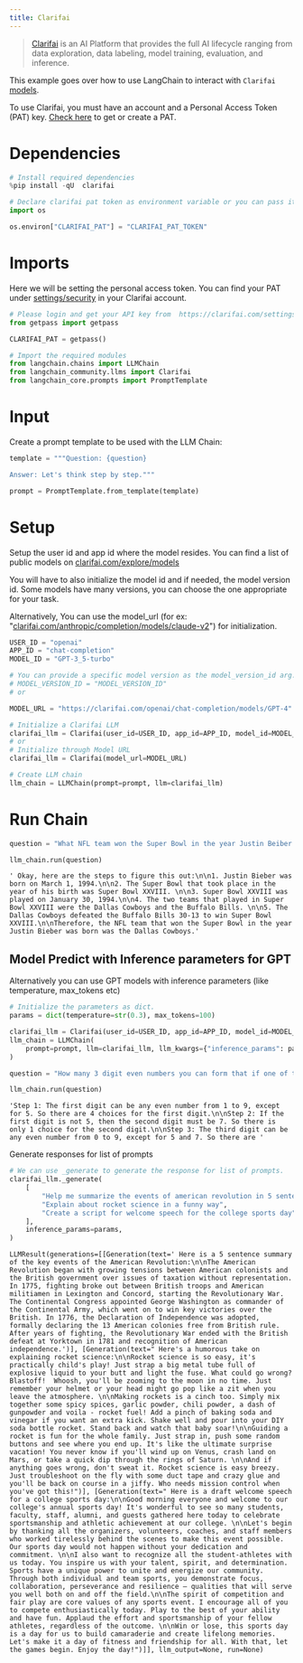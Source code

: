 ```yaml
---
title: Clarifai
---
```


>[Clarifai](https://www.clarifai.com/) is an AI Platform that provides the full AI lifecycle ranging from data exploration, data labeling, model training, evaluation, and inference.

This example goes over how to use LangChain to interact with `Clarifai` [models](https://clarifai.com/explore/models).

To use Clarifai, you must have an account and a Personal Access Token (PAT) key.
[Check here](https://clarifai.com/settings/security) to get or create a PAT.

# Dependencies

```python
# Install required dependencies
%pip install -qU  clarifai
```

```python
# Declare clarifai pat token as environment variable or you can pass it as argument in clarifai class.
import os

os.environ["CLARIFAI_PAT"] = "CLARIFAI_PAT_TOKEN"
```

# Imports

Here we will be setting the personal access token. You can find your PAT under [settings/security](https://clarifai.com/settings/security) in your Clarifai account.

```python
# Please login and get your API key from  https://clarifai.com/settings/security
from getpass import getpass

CLARIFAI_PAT = getpass()
```

```python
# Import the required modules
from langchain.chains import LLMChain
from langchain_community.llms import Clarifai
from langchain_core.prompts import PromptTemplate
```

# Input

Create a prompt template to be used with the LLM Chain:

```python
template = """Question: {question}

Answer: Let's think step by step."""

prompt = PromptTemplate.from_template(template)
```

# Setup

Setup the user id and app id where the model resides. You can find a list of public models on [clarifai.com/explore/models](https://clarifai.com/explore/models)

You will have to also initialize the model id and if needed, the model version id. Some models have many versions, you can choose the one appropriate for your task.

Alternatively, You can use the model_url (for ex: "[clarifai.com/anthropic/completion/models/claude-v2](https://clarifai.com/anthropic/completion/models/claude-v2)") for initialization.

```python
USER_ID = "openai"
APP_ID = "chat-completion"
MODEL_ID = "GPT-3_5-turbo"

# You can provide a specific model version as the model_version_id arg.
# MODEL_VERSION_ID = "MODEL_VERSION_ID"
# or

MODEL_URL = "https://clarifai.com/openai/chat-completion/models/GPT-4"
```

```python
# Initialize a Clarifai LLM
clarifai_llm = Clarifai(user_id=USER_ID, app_id=APP_ID, model_id=MODEL_ID)
# or
# Initialize through Model URL
clarifai_llm = Clarifai(model_url=MODEL_URL)
```

```python
# Create LLM chain
llm_chain = LLMChain(prompt=prompt, llm=clarifai_llm)
```

# Run Chain

```python
question = "What NFL team won the Super Bowl in the year Justin Beiber was born?"

llm_chain.run(question)
```

```output
' Okay, here are the steps to figure this out:\n\n1. Justin Bieber was born on March 1, 1994.\n\n2. The Super Bowl that took place in the year of his birth was Super Bowl XXVIII. \n\n3. Super Bowl XXVIII was played on January 30, 1994.\n\n4. The two teams that played in Super Bowl XXVIII were the Dallas Cowboys and the Buffalo Bills. \n\n5. The Dallas Cowboys defeated the Buffalo Bills 30-13 to win Super Bowl XXVIII.\n\nTherefore, the NFL team that won the Super Bowl in the year Justin Bieber was born was the Dallas Cowboys.'
```

## Model Predict with Inference parameters for GPT

Alternatively you can use GPT models with inference parameters (like temperature, max_tokens etc)

```python
# Initialize the parameters as dict.
params = dict(temperature=str(0.3), max_tokens=100)
```

```python
clarifai_llm = Clarifai(user_id=USER_ID, app_id=APP_ID, model_id=MODEL_ID)
llm_chain = LLMChain(
    prompt=prompt, llm=clarifai_llm, llm_kwargs={"inference_params": params}
)
```

```python
question = "How many 3 digit even numbers you can form that if one of the digits is 5 then the following digit must be 7?"

llm_chain.run(question)
```

```output
'Step 1: The first digit can be any even number from 1 to 9, except for 5. So there are 4 choices for the first digit.\n\nStep 2: If the first digit is not 5, then the second digit must be 7. So there is only 1 choice for the second digit.\n\nStep 3: The third digit can be any even number from 0 to 9, except for 5 and 7. So there are '
```

Generate responses for list of prompts

```python
# We can use _generate to generate the response for list of prompts.
clarifai_llm._generate(
    [
        "Help me summarize the events of american revolution in 5 sentences",
        "Explain about rocket science in a funny way",
        "Create a script for welcome speech for the college sports day",
    ],
    inference_params=params,
)
```

```output
LLMResult(generations=[[Generation(text=' Here is a 5 sentence summary of the key events of the American Revolution:\n\nThe American Revolution began with growing tensions between American colonists and the British government over issues of taxation without representation. In 1775, fighting broke out between British troops and American militiamen in Lexington and Concord, starting the Revolutionary War. The Continental Congress appointed George Washington as commander of the Continental Army, which went on to win key victories over the British. In 1776, the Declaration of Independence was adopted, formally declaring the 13 American colonies free from British rule. After years of fighting, the Revolutionary War ended with the British defeat at Yorktown in 1781 and recognition of American independence.')], [Generation(text=" Here's a humorous take on explaining rocket science:\n\nRocket science is so easy, it's practically child's play! Just strap a big metal tube full of explosive liquid to your butt and light the fuse. What could go wrong? Blastoff!  Whoosh, you'll be zooming to the moon in no time. Just remember your helmet or your head might go pop like a zit when you leave the atmosphere. \n\nMaking rockets is a cinch too. Simply mix together some spicy spices, garlic powder, chili powder, a dash of gunpowder and voila - rocket fuel! Add a pinch of baking soda and vinegar if you want an extra kick. Shake well and pour into your DIY soda bottle rocket. Stand back and watch that baby soar!\n\nGuiding a rocket is fun for the whole family. Just strap in, push some random buttons and see where you end up. It's like the ultimate surprise vacation! You never know if you'll wind up on Venus, crash land on Mars, or take a quick dip through the rings of Saturn. \n\nAnd if anything goes wrong, don't sweat it. Rocket science is easy breezy. Just troubleshoot on the fly with some duct tape and crazy glue and you'll be back on course in a jiffy. Who needs mission control when you've got this!")], [Generation(text=" Here is a draft welcome speech for a college sports day:\n\nGood morning everyone and welcome to our college's annual sports day! It's wonderful to see so many students, faculty, staff, alumni, and guests gathered here today to celebrate sportsmanship and athletic achievement at our college. \n\nLet's begin by thanking all the organizers, volunteers, coaches, and staff members who worked tirelessly behind the scenes to make this event possible. Our sports day would not happen without your dedication and commitment. \n\nI also want to recognize all the student-athletes with us today. You inspire us with your talent, spirit, and determination. Sports have a unique power to unite and energize our community. Through both individual and team sports, you demonstrate focus, collaboration, perseverance and resilience – qualities that will serve you well both on and off the field.\n\nThe spirit of competition and fair play are core values of any sports event. I encourage all of you to compete enthusiastically today. Play to the best of your ability and have fun. Applaud the effort and sportsmanship of your fellow athletes, regardless of the outcome. \n\nWin or lose, this sports day is a day for us to build camaraderie and create lifelong memories. Let's make it a day of fitness and friendship for all. With that, let the games begin. Enjoy the day!")]], llm_output=None, run=None)
```

```python

```
